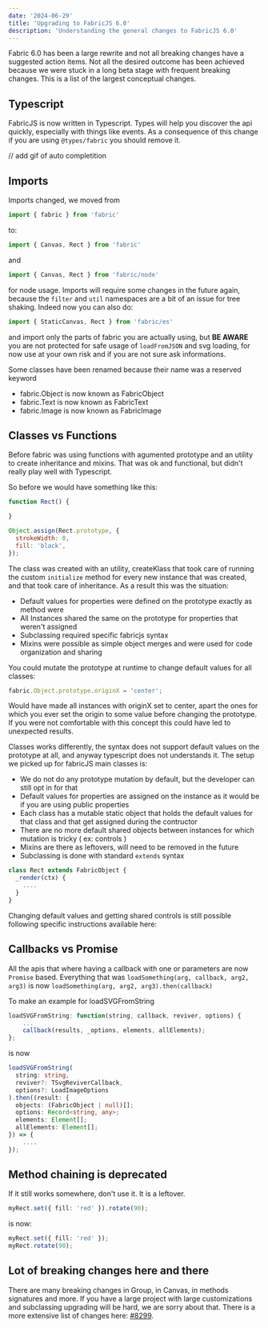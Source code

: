 ```yaml
---
date: '2024-06-29'
title: 'Upgrading to FabricJS 6.0'
description: 'Understanding the general changes to FabricJS 6.0'
---
```


Fabric 6.0 has been a large rewrite and not all breaking changes have a suggested action items.
Not all the desired outcome has been achieved because we were stuck in a long beta stage with frequent breaking changes.
This is a list of the largest conceptual changes.

## Typescript

FabricJS is now written in Typescript. Types will help you discover the api quickly, especially with things like events.
As a consequence of this change if you are using `@types/fabric` you should remove it.

// add gif of auto completition

## Imports

Imports changed, we moved from
```js
import { fabric } from 'fabric'
```
to:
```js
import { Canvas, Rect } from 'fabric'
```
and
```js
import { Canvas, Rect } from 'fabric/node'
```
for node usage.
Imports will require some changes in the future again, because the `filter` and `util` namespaces are a bit of an issue for tree shaking.
Indeed now you can also do:
```js
import { StaticCanvas, Rect } from 'fabric/es'
```
and import only the parts of fabric you are actually using, but **BE AWARE** you are not protected for safe usage of `loadFromJSON` and svg loading, for now use at your own risk and if you are not sure ask informations.

Some classes have been renamed because their name was a reserved keyword
- fabric.Object is now known as FabricObject
- fabric.Text is now known as FabricText
- fabric.Image is now known as FabricImage

## Classes vs Functions

Before fabric was using functions with agumented prototype and an utility to create inheritance and mixins.
That was ok and functional, but didn't really play well with Typescript.

So before we would have something like this:

```js
function Rect() {

}

Object.assign(Rect.prototype, {
  strokeWidth: 0,
  fill: 'black',
});
```
The class was created with an utility, createKlass that took care of running the custom `initialize` method for every new instance that was created, and that took care of inheritance.
As a result this was the situation:
- Default values for properties were defined on the prototype exactly as method were
- All Instances shared the same on the prototype for properties that weren't assigned
- Subclassing required specific fabricjs syntax
- Mixins were possible as simple object merges and were used for code organization and sharing

You could mutate the prototype at runtime to change default values for all classes:

```js
fabric.Object.prototype.originX = 'center';
```

Would have made all instances with originX set to center, apart the ones for which you ever set the origin to some value before changing the prototype.
If you were not comfortable with this concept this could have led to unexpected results.

Classes works differently, the syntax does not support default values on the prototype at all, and anyway typescript does not understands it.
The setup we picked up for fabricJS main classes is:
- We do not do any prototype mutation by default, but the developer can still opt in for that
- Default values for properties are assigned on the instance as it would be if you are using public properties
- Each class has a mutable static object that holds the default values for that class and that get assigned during the contructor
- There are no more default shared objects between instances for which mutation is tricky ( ex: controls )
- Mixins are there as leftovers, will need to be removed in the future
- Subclassing is done with standard `extends` syntax

```ts
class Rect extends FabricObject {
  _render(ctx) {
    ....
  }
}
```

Changing default values and getting shared controls is still possible following specific instructions available here:

## Callbacks vs Promise

All the apis that where having a callback with one or parameters are now `Promise` based.
Everything that was `loadSomething(arg, callback, arg2, arg3)` is now `loadSomething(arg, arg2, arg3).then(callback)`

To make an example for loadSVGFromString
```js
loadSVGFromString: function(string, callback, reviver, options) {
    ...
    callback(results, _options, elements, allElements);
};
```
is now
```ts
loadSVGFromString(
  string: string,
  reviver?: TSvgReviverCallback,
  options?: LoadImageOptions
).then((result: {
  objects: (FabricObject | null)[];
  options: Record<string, any>;
  elements: Element[];
  allElements: Element[];
}) => {
    ....
});
```

## Method chaining is deprecated
If it still works somewhere, don't use it. It is a leftover.
```ts
myRect.set({ fill: 'red' }).rotate(90);
```
is now:
```ts
myRect.set({ fill: 'red' });
myRect.rotate(90);
```

## Lot of breaking changes here and there

There are many breaking changes in Group, in Canvas, in methods signatures and more.
If you have a large project with large customizations and subclassing upgrading will be hard, we are sorry about that.
There is a more extensive list of changes here: [#8299](https://github.com/fabricjs/fabric.js/issues/8299).

